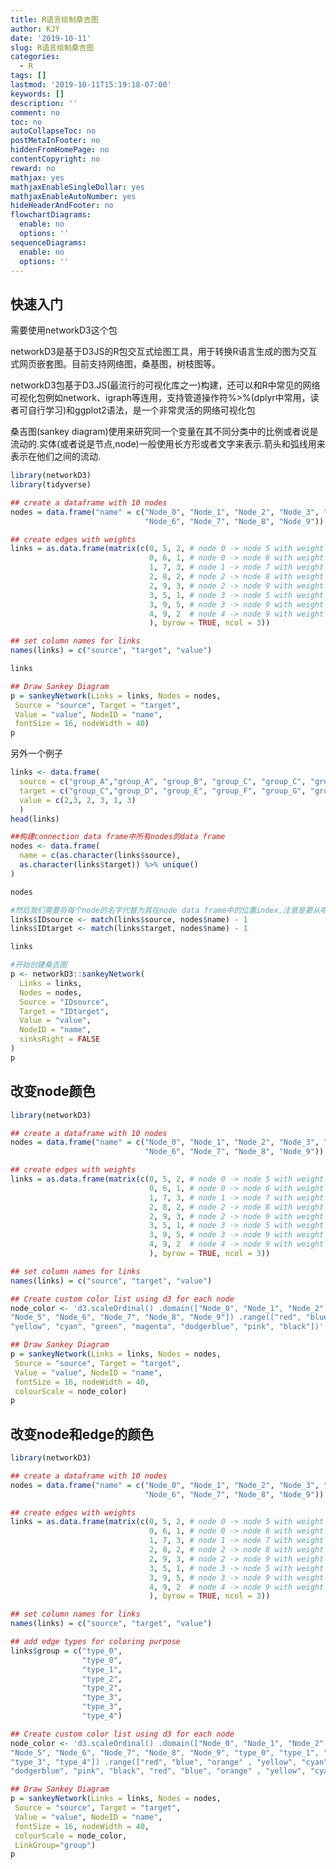 ```yaml
---
title: R语言绘制桑吉图
author: KJY
date: '2019-10-11'
slug: R语言绘制桑吉图
categories:
  - R
tags: []
lastmod: '2019-10-11T15:19:18-07:00'
keywords: []
description: ''
comment: no
toc: no
autoCollapseToc: no
postMetaInFooter: no
hiddenFromHomePage: no
contentCopyright: no
reward: no
mathjax: yes
mathjaxEnableSingleDollar: yes
mathjaxEnableAutoNumber: yes
hideHeaderAndFooter: no
flowchartDiagrams:
  enable: no
  options: ''
sequenceDiagrams:
  enable: no
  options: ''
---
```


## 快速入门

需要使用networkD3这个包

networkD3是基于D3JS的R包交互式绘图工具，用于转换R语言生成的图为交互式网页嵌套图。目前支持网络图，桑基图，树枝图等。

networkD3包基于D3.JS(最流行的可视化库之一)构建，还可以和R中常见的网络可视化包例如network、igraph等连用，支持管道操作符%>%(dplyr中常用，读者可自行学习)和ggplot2语法，是一个非常灵活的网络可视化包

桑吉图(sankey diagram)使用来研究同一个变量在其不同分类中的比例或者说是流动的.实体(或者说是节点,node)一般使用长方形或者文字来表示.箭头和弧线用来表示在他们之间的流动.

```r
library(networkD3)
library(tidyverse)

## create a dataframe with 10 nodes
nodes = data.frame("name" = c("Node_0", "Node_1", "Node_2", "Node_3", "Node_4", "Node_5", 
                              "Node_6", "Node_7", "Node_8", "Node_9"))

## create edges with weights
links = as.data.frame(matrix(c(0, 5, 2, # node 0 -> node 5 with weight 2
                               0, 6, 1, # node 0 -> node 6 with weight 1
                               1, 7, 3, # node 1 -> node 7 with weight 3
                               2, 8, 2, # node 2 -> node 8 with weight 2
                               2, 9, 3, # node 2 -> node 9 with weight 3
                               3, 5, 1, # node 3 -> node 5 with weight 1
                               3, 9, 5, # node 3 -> node 9 with weight 5
                               4, 9, 2  # node 4 -> node 9 with weight 2
                               ), byrow = TRUE, ncol = 3))

## set column names for links
names(links) = c("source", "target", "value")

links

## Draw Sankey Diagram
p = sankeyNetwork(Links = links, Nodes = nodes,
 Source = "source", Target = "target",
 Value = "value", NodeID = "name",
 fontSize = 16, nodeWidth = 40)
p
```

另外一个例子

```r
links <- data.frame(
  source = c("group_A","group_A", "group_B", "group_C", "group_C", "group_E"), 
  target = c("group_C","group_D", "group_E", "group_F", "group_G", "group_H"), 
  value = c(2,3, 2, 3, 1, 3)
  )
head(links)
```

```r
##构建connection data frame中所有nodes的data frame
nodes <- data.frame(
  name = c(as.character(links$source), 
  as.character(links$target)) %>% unique()
)

nodes

#然后我们需要将每个node的名字代替为其在node data frame中的位置index,注意是要从哦开始计算.
links$IDsource <- match(links$source, nodes$name) - 1 
links$IDtarget <- match(links$target, nodes$name) - 1

links
```

```r
#开始创建桑吉图
p <- networkD3::sankeyNetwork(
  Links = links,
  Nodes = nodes,
  Source = "IDsource",
  Target = "IDtarget",
  Value = "value",
  NodeID = "name",
  sinksRight = FALSE
)
p
```


## 改变node颜色

```r
library(networkD3)

## create a dataframe with 10 nodes
nodes = data.frame("name" = c("Node_0", "Node_1", "Node_2", "Node_3", "Node_4", "Node_5", 
                              "Node_6", "Node_7", "Node_8", "Node_9"))

## create edges with weights
links = as.data.frame(matrix(c(0, 5, 2, # node 0 -> node 5 with weight 2
                               0, 6, 1, # node 0 -> node 6 with weight 1
                               1, 7, 3, # node 1 -> node 7 with weight 3
                               2, 8, 2, # node 2 -> node 8 with weight 2
                               2, 9, 3, # node 2 -> node 9 with weight 3
                               3, 5, 1, # node 3 -> node 5 with weight 1
                               3, 9, 5, # node 3 -> node 9 with weight 5
                               4, 9, 2  # node 4 -> node 9 with weight 2
                               ), byrow = TRUE, ncol = 3))

## set column names for links
names(links) = c("source", "target", "value")

## Create custom color list using d3 for each node
node_color <- 'd3.scaleOrdinal() .domain(["Node_0", "Node_1", "Node_2", "Node_3", "Node_4",
"Node_5", "Node_6", "Node_7", "Node_8", "Node_9"]) .range(["red", "blue", "orange" , 
"yellow", "cyan", "green", "magenta", "dodgerblue", "pink", "black"])'

## Draw Sankey Diagram
p = sankeyNetwork(Links = links, Nodes = nodes,
 Source = "source", Target = "target",
 Value = "value", NodeID = "name",
 fontSize = 16, nodeWidth = 40,
 colourScale = node_color)
p
```

## 改变node和edge的颜色

```r
library(networkD3)

## create a dataframe with 10 nodes
nodes = data.frame("name" = c("Node_0", "Node_1", "Node_2", "Node_3", "Node_4", "Node_5",
                              "Node_6", "Node_7", "Node_8", "Node_9"))

## create edges with weights
links = as.data.frame(matrix(c(0, 5, 2, # node 0 -> node 5 with weight 2
                               0, 6, 1, # node 0 -> node 6 with weight 1
                               1, 7, 3, # node 1 -> node 7 with weight 3
                               2, 8, 2, # node 2 -> node 8 with weight 2
                               2, 9, 3, # node 2 -> node 9 with weight 3
                               3, 5, 1, # node 3 -> node 5 with weight 1
                               3, 9, 5, # node 3 -> node 9 with weight 5
                               4, 9, 2  # node 4 -> node 9 with weight 2
                               ), byrow = TRUE, ncol = 3))

## set column names for links
names(links) = c("source", "target", "value")

## add edge types for coloring purpose
links$group = c("type_0", 
                "type_0",
                "type_1", 
                "type_2",
                "type_2",
                "type_3",
                "type_3",
                "type_4")

## Create custom color list using d3 for each node
node_color <- 'd3.scaleOrdinal() .domain(["Node_0", "Node_1", "Node_2", "Node_3", "Node_4", 
"Node_5", "Node_6", "Node_7", "Node_8", "Node_9", "type_0", "type_1", "type_2", 
"type_3", "type_4"]) .range(["red", "blue", "orange" , "yellow", "cyan", "green", "magenta", 
"dodgerblue", "pink", "black", "red", "blue", "orange" , "yellow", "cyan"])'

## Draw Sankey Diagram
p = sankeyNetwork(Links = links, Nodes = nodes,
 Source = "source", Target = "target",
 Value = "value", NodeID = "name",
 fontSize = 16, nodeWidth = 40,
 colourScale = node_color,
 LinkGroup="group")
p
```



